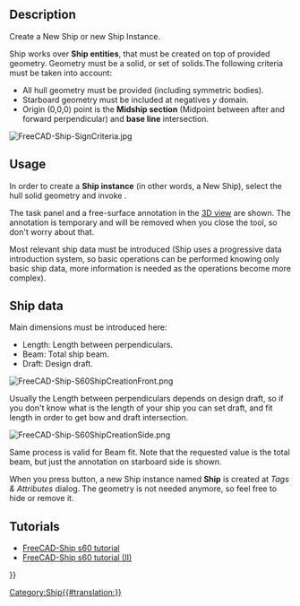 <languages/>

{{Docnav
|[[Ship_LoadExample|Load an example ship geometry]]
|[[Ship_AreasCurve|Areas curve]]
|[[Ship_Workbench|Ship]]
|IconL=Ship_LoadExample.svg
|IconR=Ship_AreasCurve.svg
|IconC=Workbench_Ship.svg
}}

{{GuiCommand
|Name=Ship CreateShip
|MenuLocation=Ship design → Create a new ship
|Workbenches=[[Ship_Workbench|Ship]]|
|Shortcut=
|SeeAlso=
}}

== Description ==

Create a New Ship or new Ship Instance.

Ship works over '''Ship entities''', that must be created on top of provided geometry. Geometry must be a solid, or set of solids.The following criteria must be taken into account:
* All hull geometry must be provided (including symmetric bodies).
* Starboard geometry must be included at negatives ''y'' domain.
* Origin (0,0,0) point is the '''Midship section''' (Midpoint between after and forward perpendicular) and '''base line''' intersection.

[[Image:FreeCAD-Ship-SignCriteria.jpg]]
{{Caption|Ship sign criteria}}

== Usage == 

In order to create a '''Ship instance''' (in other words, a New Ship), select the hull solid geometry and invoke {{MenuCommand|Ship design → [[Image:Ship_CreateShip.svg|16px]] Create a new ship}}.

The task panel and a free-surface annotation in the [[3D_view|3D view]] are shown. The annotation is temporary and will be removed when you close the tool, so don't worry about that.

Most relevant ship data must be introduced (Ship uses a progressive data introduction system, so basic operations can be performed knowing only basic ship data, more information is needed as the operations become more complex).

== Ship data ==

Main dimensions must be introduced here:
* Length: Length between perpendiculars.
* Beam: Total ship beam.
* Draft: Design draft.

[[Image:FreeCAD-Ship-S60ShipCreationFront.png]]
{{Caption|Length annotations}}

Usually the Length between perpendiculars depends on design draft, so if you don't know what is the length of your ship you can set draft, and fit length in order to get bow and draft intersection.

[[Image:FreeCAD-Ship-S60ShipCreationSide.png]]
{{Caption|Beam annotations}}

Same process is valid for Beam fit. Note that the requested value is the total beam, but just the annotation on starboard side is shown.

When you press {{Button|Accept}} button, a new Ship instance named '''Ship''' is created at ''Tags & Attributes'' dialog. The geometry is not needed anymore, so feel free to hide or remove it.

==Tutorials==

* [[FreeCAD-Ship_s60_tutorial|FreeCAD-Ship s60 tutorial ]]
* [[FreeCAD-Ship_s60_tutorial (II)|FreeCAD-Ship s60 tutorial (II)]] 


{{Docnav
|[[Ship_LoadExample|Load an example ship geometry]]
|[[Ship_AreasCurve|Areas curve]]
|[[Ship_Workbench|Ship]]
|IconL=Ship_LoadExample.svg
|IconR=Ship_AreasCurve.svg
|IconC=Workbench_Ship.svg
}}

{{Userdocnavi{{#translation:}}}}
[[Category:Ship{{#translation:}}]]